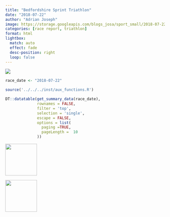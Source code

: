 ```yaml
---
title: "Bedfordshire Sprint Triathlon"
date: "2018-07-22"
author: "Adrian Joseph"
image: https://storage.googleapis.com/blogs_josa/sport_small/2018-07-22_BEDFORDSHIRE_SPRINT_TRIATHLON/img/00.png
categories: [race report, triathlon]
format: html
lightbox:
  match: auto
  effect: fade
  desc-position: right
  loop: false
---
```

![](https://storage.googleapis.com/blogs_josa/sport_small/2018-07-22_BEDFORDSHIRE_SPRINT_TRIATHLON/img/00.png)


```r
race_date <- "2018-07-22"

source('../../../inst/aux_functions.R')

DT::datatable(get_summary_data(race_date),
              rownames = FALSE,
              filter = 'top',
              selection = 'single',
              escape = FALSE,
              options = list(
                paging =TRUE,
                pageLength =  10
              ))
```



::: {layout-ncol=4}
![](https://storage.googleapis.com/blogs_josa/sport_small/2018-07-22_BEDFORDSHIRE_SPRINT_TRIATHLON/img/00.png){ width="100" group="hi" }

![](https://storage.googleapis.com/blogs_josa/sport_small/2018-07-22_BEDFORDSHIRE_SPRINT_TRIATHLON/img/01.png){ width="100" group="hi" }


:::
